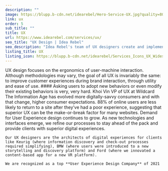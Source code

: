 ```yaml
---
description: ""
image: https://blupp.b-cdn.net/idearebel/Hero-Service-UX.jpg?quality=80&width=800
link: ux
order: 5
sub_title: ""
title: UX
url: https://www.idearebel.com/services/ux/
seo_title: "UX Design | Idea Rebel"
seo_description: "Idea Rebel's team of UX designers create and implements UX solutions. All our website builds are informed by thorough user experience design."
listing_title: UX
listing_icon: https://blupp.b-cdn.net/idearebel/Services_Icons_UX_Widescreen-1.png?quality=80&width=800
---
```


<Column>
    UX design focuses on the ergonomics of user-machine interaction. Although methodologies may vary, the goal of all UX is invariably the same: to improve customer experiences during brand interaction, through utility and ease of use.
</Column>
<Column2>
    <Column>
        #### Asking users to adopt new behaviors or even modify their existing behaviors is very, very hard.
        <ParagraphGaramond>
            Khoi Vin
        </ParagraphGaramond>
        <ParagraphGaramond>
            VP of UX at Wildcard
        </ParagraphGaramond>
    </Column>
    <Column>
        The Information Age has evolved more digitally-savvy consumers and with that change, higher consumer expectations. 88% of online users are less likely to return to a site after they’ve had a poor experience, suggesting that superior UX can be the make-or-break factor for many websites.
    </Column>
</Column2>
<Column>
    Demand for User Experience design continues to grow. As new technologies and interfaces emerge, we refine our processes to stay ahead of the pack and provide clients with superior digital experiences.

    Our UX designers are the architects of digital experiences for clients like Keurig (where information discovery and check-out processes required simplifying), BMW (where users were introduced to a new storytelling and discovery platform) and Ford (where we innovated a content-based app for a new VR platform).

    We are recognized as a top **User Experience Design Company** of 2021
</Column>
